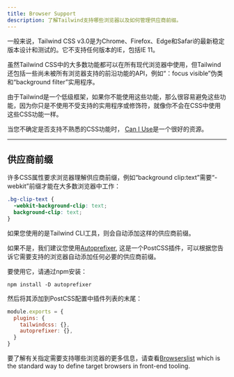 ```yaml
---
title: Browser Support
description: 了解Tailwind支持哪些浏览器以及如何管理供应商前缀。
---
```


一般来说，Tailwind CSS v3.0是为Chrome、Firefox、Edge和Safari的最新稳定版本设计和测试的。它不支持任何版本的IE，包括IE 11。

虽然Tailwind CSS中的大多数功能都可以在所有现代浏览器中使用，但Tailwind还包括一些尚未被所有浏览器支持的前沿功能的API，例如“：focus visible”伪类和“background filter”实用程序。

由于Tailwind是一个低级框架，如果你不能使用这些功能，那么很容易避免这些功能，因为你只是不使用不受支持的实用程序或修饰符，就像你不会在CSS中使用这些CSS功能一样。

当您不确定是否支持不熟悉的CSS功能时， [Can I Use](https://caniuse.com/?search=focus-visible)是一个很好的资源。

---

## 供应商前缀

许多CSS属性要求浏览器理解供应商前缀，例如“background clip:text”需要“-webkit”前缀才能在大多数浏览器中工作：

```css
.bg-clip-text {
  -webkit-background-clip: text;
  background-clip: text;
}
```

如果您使用的是Tailwind CLI工具，则会自动添加这样的供应商前缀。

如果不是，我们建议您使用[Autoprefixer](https://github.com/postcss/autoprefixer), 这是一个PostCSS插件，可以根据您告诉它需要支持的浏览器自动添加任何必要的供应商前缀。

要使用它，请通过npm安装：

```shell
npm install -D autoprefixer
```

然后将其添加到PostCSS配置中插件列表的末尾：

```js
module.exports = {
  plugins: {
    tailwindcss: {},
    autoprefixer: {},
  }
}
```

要了解有关指定需要支持哪些浏览器的更多信息，请查看[Browserslist](https://github.com/browserslist/browserslist) which is the standard way to define target browsers in front-end tooling.
